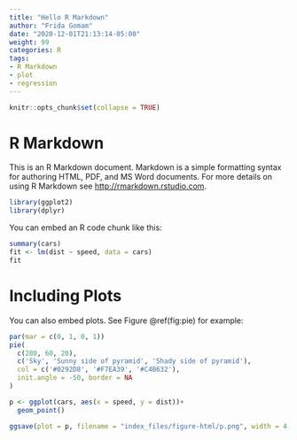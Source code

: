 ```yaml
---
title: "Hello R Markdown"
author: "Frida Gomam"
date: "2020-12-01T21:13:14-05:00"
weight: 99
categories: R
tags:
- R Markdown
- plot
- regression
---
```


```r
knitr::opts_chunk$set(collapse = TRUE)
```



# R Markdown

This is an R Markdown document. Markdown is a simple formatting syntax for authoring HTML, PDF, and MS Word documents. For more details on using R Markdown see <http://rmarkdown.rstudio.com>.

```r
library(ggplot2)
library(dplyr)

```

You can embed an R code chunk like this:

```r
summary(cars)
fit <- lm(dist ~ speed, data = cars)
fit
```

# Including Plots

You can also embed plots. See Figure \@ref(fig:pie) for example:

```r
par(mar = c(0, 1, 0, 1))
pie(
  c(280, 60, 20),
  c('Sky', 'Sunny side of pyramid', 'Shady side of pyramid'),
  col = c('#0292D8', '#F7EA39', '#C4B632'),
  init.angle = -50, border = NA
)
```


```r
p <- ggplot(cars, aes(x = speed, y = dist))+
  geom_point()

ggsave(plot = p, filename = "index_files/figure-html/p.png", width = 4, height = 4)

```


<img src="{{< blogdown/postref >}}index_files/figure-html/p.png" />